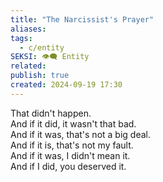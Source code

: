 ```yaml
---
title: "The Narcissist's Prayer"
aliases:
tags:
  - c/entity
SEKSI: 👁️‍🗨️ Entity
related:
publish: true
created: 2024-09-19 17:30
---
```




That didn't happen.  
And if it did, it wasn't that bad.  
And if it was, that's not a big deal.  
And if it is, that's not my fault.  
And if it was, I didn't mean it.  
And if I did, you deserved it.
